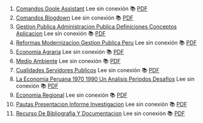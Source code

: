 1. [Comandos Goole Assistant](https://achalmaedison.netlify.app/blog/posts/2020-05-23-comandos-goole-assistant) Lee sin conexión 📚 [PDF](https://achalmaedison.netlify.app/blog/posts/2020-05-23-comandos-goole-assistant/index.pdf)
2. [Comandos Blogdown](https://achalmaedison.netlify.app/blog/posts/2021-07-14-comandos-blogdown) Lee sin conexión 📚 [PDF](https://achalmaedison.netlify.app/blog/posts/2021-07-14-comandos-blogdown/index.pdf)
3. [Gestion Publica Administracion Publica Definiciones Conceptos Aplicacion](https://achalmaedison.netlify.app/blog/posts/2021-10-01-gestion-publica-administracion-publica-definiciones-conceptos-aplicacion) Lee sin conexión 📚 [PDF](https://achalmaedison.netlify.app/blog/posts/2021-10-01-gestion-publica-administracion-publica-definiciones-conceptos-aplicacion/index.pdf)
4. [Reformas Modernizacion Gestion Publica Peru](https://achalmaedison.netlify.app/blog/posts/2021-10-01-reformas-modernizacion-gestion-publica-peru) Lee sin conexión 📚 [PDF](https://achalmaedison.netlify.app/blog/posts/2021-10-01-reformas-modernizacion-gestion-publica-peru/index.pdf)
5. [Economia Agraria](https://achalmaedison.netlify.app/blog/posts/2022-04-22-economia-agraria) Lee sin conexión 📚 [PDF](https://achalmaedison.netlify.app/blog/posts/2022-04-22-economia-agraria/index.pdf)
6. [Medio Ambiente](https://achalmaedison.netlify.app/blog/posts/2022-06-02-medio-ambiente) Lee sin conexión 📚 [PDF](https://achalmaedison.netlify.app/blog/posts/2022-06-02-medio-ambiente/index.pdf)
7. [Cualidades Servidores Publicos](https://achalmaedison.netlify.app/blog/posts/2023-05-11-cualidades-servidores-publicos) Lee sin conexión 📚 [PDF](https://achalmaedison.netlify.app/blog/posts/2023-05-11-cualidades-servidores-publicos/index.pdf)
8. [La Economia Peruana 1970 1990 Un Analisis Periodos Desafios](https://achalmaedison.netlify.app/blog/posts/2023-05-12-la-economia-peruana-1970-1990-un-analisis-periodos-desafios) Lee sin conexión 📚 [PDF](https://achalmaedison.netlify.app/blog/posts/2023-05-12-la-economia-peruana-1970-1990-un-analisis-periodos-desafios/index.pdf)
9. [Economia Regional](https://achalmaedison.netlify.app/blog/posts/2023-05-16-economia-regional) Lee sin conexión 📚 [PDF](https://achalmaedison.netlify.app/blog/posts/2023-05-16-economia-regional/index.pdf)
10. [Pautas Presentacion Informe Investigacion](https://achalmaedison.netlify.app/blog/posts/2023-06-03-pautas-presentacion-informe-investigacion) Lee sin conexión 📚 [PDF](https://achalmaedison.netlify.app/blog/posts/2023-06-03-pautas-presentacion-informe-investigacion/index.pdf)
11. [Recurso De Bibliografia Y Documentacion](https://achalmaedison.netlify.app/blog/posts/2025-01-12-recurso-de-bibliografia-y-documentacion) Lee sin conexión 📚 [PDF](https://achalmaedison.netlify.app/blog/posts/2025-01-12-recurso-de-bibliografia-y-documentacion/index.pdf)

